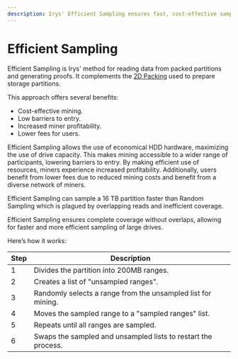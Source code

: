 ```yaml
---
description: Irys' Efficient Sampling ensures fast, cost-effective sampling of packed partitions. It lowers entry barriers, increases miner profitability, and reduces user fees.
---
```



# Efficient Sampling

Efficient Sampling is Irys' method for reading data from packed partitions and generating proofs. It complements the [2D Packing](/architecture/2d-packing) used to prepare storage partitions.

This approach offers several benefits:

- Cost-effective mining.
- Low barriers to entry.
- Increased miner profitability.
- Lower fees for users.

Efficient Sampling allows the use of economical HDD hardware, maximizing the use of drive capacity. This makes mining accessible to a wider range of participants, lowering barriers to entry. By making efficient use of resources, miners experience increased profitability. Additionally, users benefit from lower fees due to reduced mining costs and benefit from a diverse network of miners.

<Callout type="info" emoji="💡">
	Efficient Sampling can sample a 16 TB partition faster than Random Sampling which is plagued by
	overlapping reads and inefficient coverage.
</Callout>

Efficient Sampling ensures complete coverage without overlaps, allowing for faster and more efficient sampling of large drives.

Here’s how it works:

<div className="overflow-x-auto mx-1 rounded-2xl border border-gray-700 mt-5">
	<table className="min-w-full divide-y divide-gray-200 rounded-2xl">
		<thead className="bg-slate-800 text-white">
			<tr>
				<th className="px-4 py-2 text-left border border-gray-700">Step</th>
				<th className="px-4 py-2 text-left border border-gray-700">Description</th>
			</tr>
		</thead>
		<tbody className="divide-y divide-gray-200">
			<tr>
				<td className="px-4 py-2 border border-gray-700 align-top">1</td>
				<td className="px-4 py-2 border border-gray-700 align-top">
					Divides the partition into 200MB ranges.
				</td>
			</tr>
			<tr>
				<td className="px-4 py-2 border border-gray-700 align-top">2</td>
				<td className="px-4 py-2 border border-gray-700 align-top">
					Creates a list of "unsampled ranges".
				</td>
			</tr>
			<tr>
				<td className="px-4 py-2 border border-gray-700 align-top">3</td>
				<td className="px-4 py-2 border border-gray-700 align-top">
					Randomly selects a range from the unsampled list for mining.
				</td>
			</tr>
			<tr>
				<td className="px-4 py-2 border border-gray-700 align-top">4</td>
				<td className="px-4 py-2 border border-gray-700 align-top">
					Moves the sampled range to a "sampled ranges" list.
				</td>
			</tr>
			<tr>
				<td className="px-4 py-2 border border-gray-700 align-top">5</td>
				<td className="px-4 py-2 border border-gray-700 align-top">
					Repeats until all ranges are sampled.
				</td>
			</tr>
			<tr>
				<td className="px-4 py-2 border border-gray-700 align-top">6</td>
				<td className="px-4 py-2 border border-gray-700 align-top">
					Swaps the sampled and unsampled lists to restart the process.
				</td>
			</tr>
		</tbody>
	</table>
</div>
